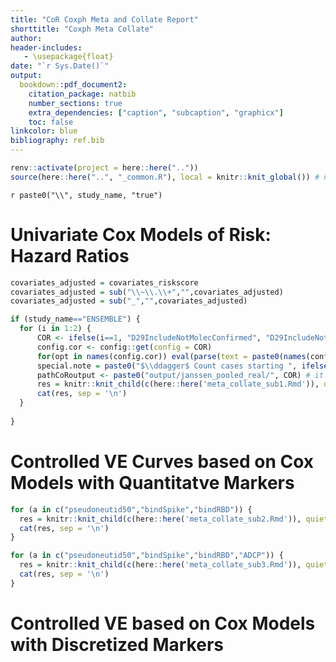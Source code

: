 ```yaml
---
title: "CoR Coxph Meta and Collate Report"
shorttitle: "Coxph Meta Collate"
author:
header-includes:
   - \usepackage{float}
date: "`r Sys.Date()`"
output:
  bookdown::pdf_document2:
    citation_package: natbib
    number_sections: true
    extra_dependencies: ["caption", "subcaption", "graphicx"]
    toc: false
linkcolor: blue
bibliography: ref.bib
---
```


```r
renv::activate(project = here::here(".."))    
source(here::here("..", "_common.R"), local = knitr::knit_global()) # needed for collate coxph tables
```


\counterwithin{table}{section}
\counterwithin{figure}{section}

\clearpage

<!-- these latex variables are used in report_sub -->
\newif\ifCOVE
\newif\ifENSEMBLE
`r paste0("\\", study_name, "true")` 


# Univariate Cox Models of Risk: Hazard Ratios

```r

covariates_adjusted = covariates_riskscore
covariates_adjusted = sub("\\~\\.\\+","",covariates_adjusted)
covariates_adjusted = sub("_","",covariates_adjusted)

if (study_name=="ENSEMBLE") {
  for (i in 1:2) {
      COR <- ifelse(i==1, "D29IncludeNotMolecConfirmed", "D29IncludeNotMolecConfirmedstart1")
      config.cor <- config::get(config = COR)
      for(opt in names(config.cor)) eval(parse(text = paste0(names(config.cor[opt])," <- config.cor[[opt]]")))
      special.note = paste0("$\\ddagger$ Count cases starting ", ifelse(i==1,7,1), " days post Day 29.")
      pathCoRoutput <- paste0("output/janssen_pooled_real/", COR) # it does not matter which TRIAL we use here
      res = knitr::knit_child(c(here::here('meta_collate_sub1.Rmd')), quiet = TRUE)
      cat(res, sep = '\n')
  }
  
}

```


# Controlled VE Curves based on Cox Models with Quantitatve Markers
\clearpage

```r
for (a in c("pseudoneutid50","bindSpike","bindRBD")) {
  res = knitr::knit_child(c(here::here('meta_collate_sub2.Rmd')), quiet = TRUE)
  cat(res, sep = '\n')
}
```


```r
for (a in c("pseudoneutid50","bindSpike","bindRBD","ADCP")) {
  res = knitr::knit_child(c(here::here('meta_collate_sub3.Rmd')), quiet = TRUE)
  cat(res, sep = '\n')
}
```




# Controlled VE based on Cox Models with Discretized Markers

\begin{table}[H]
\caption{Controlled VE for discretized Pseudovirus nAb ID50. COVE: starting 7 days and ending 100 days post Day 57. ENSEMBLE: starting 1 days post Day 29; pooled: ending 66 days; NA: ending 66 days; LA: ending 48 days; SA: ending 26 days.}
\begin{center}
    \input{output/id50_ve.tex}\\
\end{center}
\end{table}


